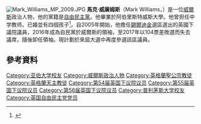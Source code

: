 [[File:Mark_Williams_MP_2009.JPG|thumb]]
'''馬克·威廉姆斯'''（Mark Williams，{{bd|1966年|3月24日}}）是一位[[威爾斯|威爾斯]]政治人物，他的黨籍是[[自由民主黨_(英國)|自由民主黨]]。他畢業於阿伯里斯特威斯大學。他曾担任中学教师。已婚並有四個孩子<ref>{{cite web|title=Liberal Democrats: Mark Williams|url=http://www.libdems.org.uk/mark_williams|accessdate=9 April 2015|archive-date=2021-05-18|archive-url=https://web.archive.org/web/20210518105117/https://www.libdems.org.uk/mark_williams|dead-url=no}}</ref>。自2005年開始，他擔任[[錫爾迪金_(英國國會選區)|錫爾迪金]]選區選出的英國下議院議員，2016年成為自民黨於威爾斯的領袖，至2017年以104票差敗選而失去議席，隨後卸任領袖。現計劃於來屆大選中再度參選該區議員。

==參考資料==
{{Reflist}}

{{DEFAULTSORT: Williams, Mark}}
[[Category:亚伯大学校友|Category:亚伯大学校友]]
[[Category:威爾斯政治人物|Category:威爾斯政治人物]]
[[Category:英格蘭聖公宗教徒|Category:英格蘭聖公宗教徒]]
[[Category:英格蘭天主教徒|Category:英格蘭天主教徒]]
[[Category:第54届英国下议院议员|Category:第54届英国下议院议员]]
[[Category:第55届英国下议院议员|Category:第55届英国下议院议员]]
[[Category:第56届英国下议院议员|Category:第56届英国下议院议员]]
[[Category:普利茅斯大学校友|Category:普利茅斯大学校友]]
[[Category:英国自由民主党党员|Category:英国自由民主党党员]]